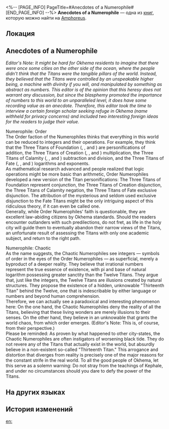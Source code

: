 <%-- [PAGE_INFO]
PageTitle=#Anecdotes of a Numerophile#
[END_PAGE_INFO] --%>
{{Дополнить}}
{{Книга Инфобокс
|id           = 459
|partIds      = 190768
|Название     = 
|Изображение  = Предмет Книга Амфореус 2.png
|Мир          = Amphoreus
|Томов        = 1
|Автор        = <!--нужно добавить-->
|Описание     = The Seaside States of Amphoreus have just about everything, including exotic cultures that, unlike Okhema, do not worship the Titans very much.
|Том1         = {{tx}}
|Источник1    = {{tx|Отсутствует источник}}
|Персонажи    = Aquila; Cerces; Georios; Janus; Kephale; Mnestia; Nikador; Oronyx; Phagousa; Talanton; Thanatos; Zagreus
|Фракции      = Okhema
}}
'''Anecdotes of a Numerophile''' — одна из [[Книги|книг]], которую можно найти на [[Amphoreus]].

==Локация==
{{Отметка карты|<!--название карты-->|<!--id отметки-->}}

==Anecdotes of a Numerophile==
''Editor's Note: It might be hard for Okhema residents to imagine that there were once some cities on the other side of the ocean, where the people didn't think that the Titans were the tangible pillars of the world. Instead, they believed that the Titans were controlled by an unspeakable higher being, a machine with divinity if you will, and manipulated by something as abstract as numbers. This editor is of the opinion that this heresy does not warrant any discussion, but since the blasphemy promoted the importance of numbers to this world to an unparalleled level, it does have some recording value as an anecdote. Therefore, this editor took the time to interview a certain foreign scholar seeking refuge in Okhema (name withheld for privacy concerns) and included two interesting foreign ideas for the readers to judge their value.''


Numerophile: Order<br />
The Order faction of the Numerophiles thinks that everything in this world can be reduced to integers and their operations. For example, they think that the Three Titans of Foundation ({{Rubi|Aquila|Sky Titan}}, {{Rubi|Georios|Earth Titan}}, and {{Rubi|Phagousa|Ocean Titan}}) are personifications of addition, the Three Titans of Creation ({{Rubi|Mnestia|Romance}}, {{Rubi|Kephale|Worldbearing Titan}}, and {{Rubi|Cerces|Reason Titan}}) multiplication, the Three Titans of Calamity ({{Rubi|Zagreus|Trickery Titan}}, {{Rubi|Nikador|Strife Titan}}, and {{Rubi|Thanatos|Death Titan}}) subtraction and division, and the Three Titans of Fate ({{Rubi|Oronyx|Time Titan}}, {{Rubi|Talanton|Law Titan}}, and {{Rubi|Janus|Passage Titan}}) logarithms and exponents.<br />
As mathematical research advanced and people realized that logic operations might be more basic than arithmetic, Order Numerophiles developed a new version of the Titan personifications: The Three Titans of Foundation represent conjunction, the Three Titans of Creation disjunction, the Three Titans of Calamity negation, the Three Titans of Fate exclusive disjunction. The attribution of the mysterious and seldom used exclusive disjunction to the Fate Titans might be the only intriguing aspect of this ridiculous theory, if it can even be called one.<br />
Generally, while Order Numerophiles' faith is questionable, they are excellent law-abiding citizens by Okhema standards. Should the readers encounter outlanders with such predilections, do not fret, as life in the holy city will guide them to eventually abandon their narrow views of the Titans, an unfortunate result of assessing the Titans with only one academic subject, and return to the right path.

Numerophile: Chaotic<br />
As the name suggests, the Chaotic Numerophiles see integers &mdash; symbols of order in the eyes of the Order Numerophiles &mdash; as superficial, merely a byproduct of a deeper reality. They believe that irrational numbers represent the true essence of existence, with pi and base of natural logarithm possessing greater sanctity than the Twelve Titans. They argue that, just like the integers, the Twelve Titans are illusions created by natural structures. They propose the existence of a hidden, unknowable "Thirteenth Titan" behind the Twelve, one that is indescribable by either language or numbers and beyond human comprehension.<br />
Therefore, we can actually see a paradoxical and interesting phenomenon here: On the one hand, the Chaotic Numerophiles deny the reality of all the Titans, believing that these living wonders are merely illusions to their senses. On the other hand, they believe in an unknowable {{Rubi|"One True God"|Thirteenth Titan}} that grants the world chaos, from which order emerges. (Editor's Note: This is, of course, from their perspective.)<br />
Please be reminded: As proven by what happened to other city-states, the Chaotic Numerophiles are often instigators of worsening black tide. They do not revere any of the Titans that actually exist in the world, but absurdly believe in a non-existent so-called "Thirteenth Titan." This arrogance and distortion that diverges from reality is precisely one of the major reasons for the constant strife in the real world. To all the good people of Okhema, let this serve as a solemn warning: Do not stray from the teachings of Kephale, and under no circumstances should you dare to defy the power of the Titans.



==На других языках==
{{На других языках
|en   = Anecdotes of a Numerophile
|zhs  = 数字崇拜者趣闻
|zht  = 數字崇拜者趣聞
|ja   = 数字崇拝者の逸話
|ko   = 숫자 숭배자에 대한 흥미로운 이야기
|es   = Anécdotas sobre los Numerólatras
|fr   = Anecdotes d'un Numérateur
|ru   = Забавная история о почитателях арифметики
|th   = เรื่องน่าสนใจของผู้ศรัทธาตัวเลข
|vi   = Chuyện Thú Vị Về Người Sùng Bái Chữ Số
|de   = Anekdoten über Zahlenanbeter
|id   = Anekdot Pengagum Digital
|pt   = Anedotas de um Numerófilo
}}

==История изменений==
{{История изменений|3.5}}

[[en:]]